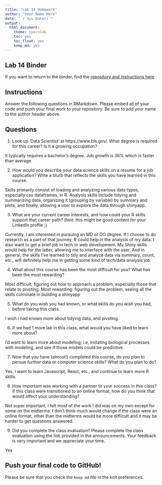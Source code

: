 ```yaml
---
title: "Lab 14 Homework"
author: "Your Name Here"
date: "`r Sys.Date()`"
output:
  html_document: 
    theme: spacelab
    toc: yes
    toc_float: yes
    keep_md: yes
---
```


## Lab 14 Binder
If you want to return to the binder, find the [repository and instructions here](https://github.com/hehouts/lab14_binder)

## Instructions
Answer the following questions in RMarkdown. Please embed all of your code and push your final work to your repository. Be sure to add your name to the author header above.



## Questions

1. Look up 'Data Scientist' at https://www.bls.gov/. What degree is required for this career? Is it a growing occupation?  

It typically requires a bachelor's degree. Job growth is 36% which is faster than average. 

2. How would you describe your data science skills on a resume for a job application? Write a blurb that reflects the skills you have learned in this course. 

Skills primarily consist of loading and analyzing various data types, especially csv dataframes, in R. Analysis skills include tidying and summarizing data, organizing it (grouping by variable) by summary and plots, and finally, allowing a user to explore the data through shinyapp. 

3. What are your current career interests, and how could your R skills support that career path? (hint: this might be good content for your LinkedIn profile ;)

Currently, I am interested in pursuing an MD or DO degree. If I choose to do research as a part of that journey, R could help in the analysis of my data. I also want to get a brief job in tech or web development. My Shiny skills would help for the latter, allowing me to interface with the user. And in general, the skills I've learned to tidy and analyze data via summary, count, etc., will definitely help me in getting some kind of tech/data analysis job. 

4. What about this course has been the most difficult for you? What has been the most rewarding?

Most difficult: figuring out how to approach a problem, especially those that relate to pivoting. 
Most rewarding: figuring out the problem, seeing all the skills culminate in building a shinyapp


5. What do you wish you had known, or what skills do you wish you had, before taking this class.

I wish I had known more about tidying data, and pivoting. 

6. If we had 1 more lab in this class, what would you have liked to learn more about?

I'd want to learn more about modeling; i.e, imitating biological processes with modeling, and see if those models could be predictive. 

7. Now that you have (almost!) completed this course, do you plan to persue further data or computer science skills? What do you plan to do?

Yes, I want to learn Javascript, React, etc., and continue to learn more R skills. 

8. How important was working with a partner to your success in this class? If this class were transitioned to an online format, how do you think that would affect your understanding?

Not super important, I felt most of the work I did was on my own except for some on the midterms. I don't think much would change if the class were an online format, other than the midterms would be more difficult and it may be harder to get questions answered. 

9. Did you complete the class evaluation? Please complete the class evaluation using the link provided in the announcements. Your feedback is very important and we appreciate your time.

Yes

## Push your final code to GitHub!
Please be sure that you check the `keep md` file in the knit preferences. 
